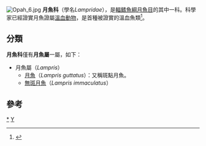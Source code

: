 {{Automatic taxobox
| taxon = Lampris
| authority = 
| image = Moonfish 600.jpg
| image_caption = [[月魚|月魚]] ''Lampris guttatus''
| subdivision_ranks = [[種|種]]
| subdivision =
*[[月魚|月魚]](''L. guttatus'')
*[[無斑月魚|無斑月魚]](''L. immaculatus'')
}}
[[File:Opah_6.jpg|thumb]]
'''月魚科'''（學名''Lampridae''），是[[輻鳍魚綱|輻鳍魚綱]][[月魚目|月魚目]]的其中一科。科學家已經證實月魚證屬[[溫血動物|溫血動物]]，是首種被證實的溫血魚類<ref>{{cite news |title=深海捕獵手 月魚證屬溫血 |url=http://orientaldaily.on.cc/cnt/china_world/20150516/00180_043.html |language=zh-hk |publisher=東方日報 |date=2015年5月16日 |accessdate=2015年5月16日 |archive-date=2019年11月15日 |archive-url=https://web.archive.org/web/20191115132744/https://orientaldaily.on.cc/cnt/china_world/20150516/00180_043.html |dead-url=no }}</ref>。

==分類==
'''月魚科'''僅有'''月魚屬'''一屬，如下：
*月魚屬（''Lampris''）
**[[月魚|月魚]]（''Lampris guttatus''）：又稱斑點月魚。
**[[無斑月魚|無斑月魚]]（''Lampris immaculatus''）

==參考==
{{reflist}}
{{Taxonbar|from=Q220801}}

[[Category:月魚科|*]]
[[Category:月魚目|Y]]